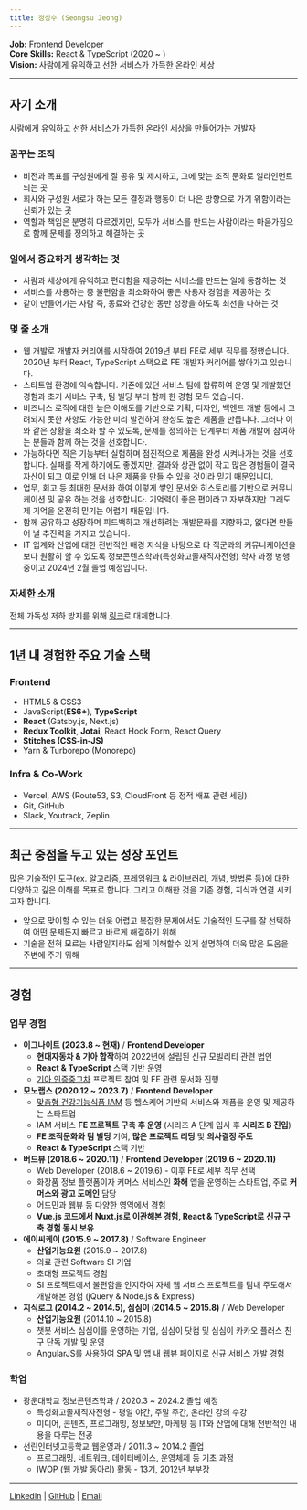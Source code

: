 ```yaml
---
title: 정성수 (Seongsu Jeong)
---
```


**Job:** Frontend Developer<br />
**Core Skills:** React & TypeScript (2020 ~ )<br />
**Vision:** 사람에게 유익하고 선한 서비스가 가득한 온라인 세상

---

## 자기 소개

사람에게 유익하고 선한 서비스가 가득한 온라인 세상을 만들어가는 개발자

### 꿈꾸는 조직

- 비전과 목표를 구성원에게 잘 공유 및 제시하고, 그에 맞는 조직 문화로 얼라인먼트 되는 곳
- 회사와 구성원 서로가 하는 모든 결정과 행동이 더 나은 방향으로 가기 위함이라는 신뢰가 있는 곳
- 역할과 책임은 분명히 다르겠지만, 모두가 서비스를 만드는 사람이라는 마음가짐으로 함께 문제를 정의하고 해결하는 곳

### 일에서 중요하게 생각하는 것

- 사람과 세상에게 유익하고 편리함을 제공하는 서비스를 만드는 일에 동참하는 것
- 서비스를 사용하는 중 불편함을 최소화하여 좋은 사용자 경험을 제공하는 것
- 같이 만들어가는 사람 즉, 동료와 건강한 동반 성장을 하도록 최선을 다하는 것

### 몇 줄 소개

- 웹 개발로 개발자 커리어를 시작하여 2019년 부터 FE로 세부 직무를 정했습니다. 2020년 부터 React, TypeScript 스택으로 FE 개발자 커리어를 쌓아가고 있습니다.
- 스타트업 환경에 익숙합니다. 기존에 있던 서비스 팀에 합류하여 운영 및 개발했던 경험과 초기 서비스 구축, 팀 빌딩 부터 함께 한 경험 모두 있습니다.
- 비즈니스 로직에 대한 높은 이해도를 기반으로 기획, 디자인, 백엔드 개발 등에서 고려되지 못한 사항도 가능한 미리 발견하여 완성도 높은 제품을 만듭니다. 그러나 이와 같은 상황을 최소화 할 수 있도록, 문제를 정의하는 단계부터 제품 개발에 참여하는 분들과 함께 하는 것을 선호합니다.
- 가능하다면 작은 기능부터 실험하며 점진적으로 제품을 완성 시켜나가는 것을 선호합니다. 실패를 작게 하기에도 좋겠지만, 결과와 상관 없이 작고 많은 경험들이 결국 자산이 되고 이로 인해 더 나은 제품을 만들 수 있을 것이라 믿기 때문입니다.
- 업무, 회고 등 최대한 문서화 하여 이렇게 쌓인 문서와 히스토리를 기반으로 커뮤니케이션 및 공유 하는 것을 선호합니다. 기억력이 좋은 편이라고 자부하지만 그래도 제 기억을 온전히 믿기는 어렵기 때문입니다.
- 함께 공유하고 성장하며 피드백하고 개선하려는 개발문화를 지향하고, 없다면 만들어 낼 추진력을 가지고 있습니다.
- IT 업계와 산업에 대한 전반적인 배경 지식을 바탕으로 타 직군과의 커뮤니케이션을 보다 원활히 할 수 있도록 정보콘텐츠학과(특성화고졸재직자전형) 학사 과정 병행 중이고 2024년 2월 졸업 예정입니다.

### 자세한 소개

전체 가독성 저하 방지를 위해 <a target="_blank" href="https://docs.google.com/document/d/1oIPOTVQwV_p7oi_IvTnj_SezQ1I8qySkf5kVZcA-67o/edit?usp=sharing">링크</a>로 대체합니다.

---

## 1년 내 경험한 주요 기술 스택

### Frontend

- HTML5 & CSS3
- JavaScript(**ES6+**), **TypeScript**
- **React** (Gatsby.js, Next.js)
- **Redux Toolkit**, **Jotai**, React Hook Form, React Query
- **Stitches (CSS-in-JS)**
- Yarn & Turborepo (Monorepo)

### Infra & Co-Work

- Vercel, AWS (Route53, S3, CloudFront 등 정적 배포 관련 세팅)
- Git, GitHub
- Slack, Youtrack, Zeplin

---

## 최근 중점을 두고 있는 성장 포인트

많은 기술적인 도구(ex. 알고리즘, 프레임워크 & 라이브러리, 개념, 방법론 등)에 대한 다양하고 깊은 이해를 목표로 합니다. 그리고 이해한 것을 기존 경험, 지식과 연결 시키고자 합니다.

- 앞으로 맞이할 수 있는 더욱 어렵고 복잡한 문제에서도 기술적인 도구를 잘 선택하여 어떤 문제든지 빠르고 바르게 해결하기 위해
- 기술을 전혀 모르는 사람일지라도 쉽게 이해할수 있게 설명하여 더욱 많은 도움을 주변에 주기 위해

---

## 경험

### 업무 경험

- **이그나이트 (2023.8 ~ 현재)** / **Frontend Developer**
  - **현대자동차 & 기아 합작**하여 2022년에 설립된 신규 모빌리티 관련 법인
  - **React & TypeScript** 스택 기반 운영
  - <a href="https://cpo.kia.com/" target="_blank">기아 인증중고차</a> 프로젝트 참여 및 FE 관련 문서화 진행
- **모노랩스 (2020.12 ~ 2023.7)** / **Frontend Developer**
  - <a href="https://iam-iam.com/" target="_blank">맞춤형 건강기능식품 IAM</a> 등 헬스케어 기반의 서비스와 제품을 운영 및 제공하는 스타트업
  - IAM 서비스 **FE 프로젝트 구축 후 운영** (시리즈 A 단계 입사 후 **시리즈 B 진입**)
  - **FE 조직문화와 팀 빌딩** 기여, **많은 프로젝트 리딩** 및 **의사결정 주도**
  - **React & TypeScript** 스택 기반
- **버드뷰 (2018.6 ~ 2020.11)** / **Frontend Developer (2019.6 ~ 2020.11)**
  - Web Developer (2018.6 ~ 2019.6) - 이후 FE로 세부 직무 선택
  - 화장품 정보 플랫폼이자 커머스 서비스인 **화해** 앱을 운영하는 스타트업, 주로 **커머스와 광고 도메인** 담당
  - 어드민과 웹뷰 등 다양한 영역에서 경험
  - **Vue.js 코드에서 Nuxt.js로 이관해본 경험, React & TypeScript로 신규 구축 경험 동시 보유**
- **에이씨케이 (2015.9 ~ 2017.8)** / Software Engineer
  - **산업기능요원** (2015.9 ~ 2017.8)
  - 의료 관련 Software SI 기업
  - 초대형 프로젝트 경험
  - SI 프로젝트에서 불편함을 인지하여 자체 웹 서비스 프로젝트를 팀내 주도해서 개발해본 경험 (jQuery & Node.js & Express)
- **지식로그 (2014.2 ~ 2014.5), 심심이 (2014.5 ~ 2015.8)** / Web Developer
  - **산업기능요원** (2014.10 ~ 2015.8)
  - 챗봇 서비스 심심이를 운영하는 기업, 심심이 닷컴 및 심심이 카카오 플러스 친구 단독 개발 및 운영
  - AngularJS를 사용하여 SPA 및 앱 내 웹뷰 페이지로 신규 서비스 개발 경험

### 학업

- 광운대학교 정보콘텐츠학과 / 2020.3 ~ 2024.2 졸업 예정
  - 특성화고졸재직자전형 - 평일 야간, 주말 주간, 온라인 강의 수강
  - 미디어, 콘텐츠, 프로그래밍, 정보보안, 마케팅 등 IT와 산업에 대해 전반적인 내용을 다루는 전공
- 선린인터넷고등학교 웹운영과 / 2011.3 ~ 2014.2 졸업
  - 프로그래밍, 네트워크, 데이터베이스, 운영체제 등 기초 과정
  - IWOP (웹 개발 동아리) 활동 - 13기, 2012년 부부장

---

<a href="https://www.linkedin.com/in/holywater-jeong/" target="_blank">LinkedIn</a> | <a href="https://github.com/Holywater-Jeong" target="_blank">GitHub</a> | <a href="mailto:holywaterj0410@gmail.com" target="_blank">Email</a>
